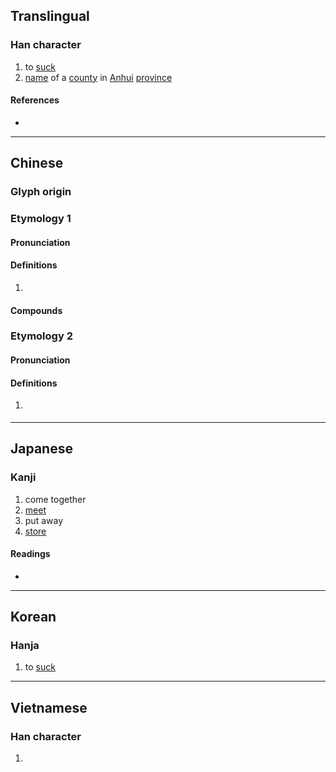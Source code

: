 {{character info}}
==Translingual==

===Han character===
{{Han char|rn=76|rad=欠|as=12|sn=16|four=87182|canj=OMNO|ids=⿰翕欠}}

# to [[suck]]
# [[name]] of a [[county]] in [[Anhui]] [[province]]

====References====
* {{Han ref|kx=0572.180|dkj=16204|dj=0960.170|hdz=32151.110|uh=6B59|ud=27481|bh=BEF9|bd=48889}}

----

==Chinese==
{{zh-forms}}

===Glyph origin===
{{Han etym}}

===Etymology 1===

====Pronunciation====
{{zh-pron
|m=xī,xié
|c=kap1
|w=4xiq
|mc=1
|oc=1,2
|ma=
|cat=v
}}

====Definitions====
{{zh-hanzi}}

# {{rfdef|zh}}

====Compounds====
{{zh-der|歙漆阿膠|歙歙|歙張|歙硯|歙肩|歙赩}}

===Etymology 2===

====Pronunciation====
{{zh-pron
|m=shè
|c=sip3
|mc=2
|oc=n,1
|ma=
|cat=pn
}}

====Definitions====
{{zh-hanzi}}

# {{zh-div|縣}} {{place|zh|t=[[She]] County|county|prefecture-level city/Huangshan|p/Anhui|c/China}}

----

==Japanese==

===Kanji===
{{ja-kanji|grade=|rs=欠12}}

# come together
# [[meet]]
# put away
# [[store]]

====Readings====
* {{ja-readings
|goon=こう<こふ, しょう<せふ
|kanon=きゅう<きふ, しょう<せふ
|kun=す-う
}}

----

==Korean==

===Hanja===
{{ko-hanja|흡}}

# to [[suck]]

----

==Vietnamese==

===Han character===
{{vi-readings|readings=hấp,sợ,thiệp|rs=欠12}}

# {{rfdef|vi|sort=欠12}}